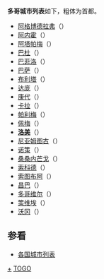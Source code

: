 {{Image|zh-hans=Duoge-ditu-zh.png|zh-hant=Duoge-ditu-zh-tw.png|thumb|300px|-{zh-hans:多哥地图; zh-hant:多哥地圖;}-}}
'''多哥城市列表'''如下，粗体为首都。
*[[阿格博德拉弗|阿格博德拉弗]]（{{lang|fr|Agbodrafo}}）
*[[阿内霍|阿内霍]]（{{lang|fr|Aného}}）
*[[阿塔帕梅|阿塔帕梅]]（{{lang|fr|Atakpamé}}）
*[[巴杜|巴杜]]（{{lang|fr|Badou}}）
*[[巴菲洛|巴菲洛]]（{{lang|fr|Bafilo}}）
*[[巴萨|巴萨]]（{{lang|fr|Bassar}}）
*[[布利塔|布利塔]]（{{lang|fr|Blitta}}）
*[[达庞|达庞]]（{{lang|fr|Dapaong}}）
*[[康代|康代]]（{{lang|fr|Kandé}}）
*[[卡拉|卡拉]]（{{lang|fr|Kara}}）
*[[帕利梅|帕利梅]]（{{lang|fr|Kpalimé}}）
*[[佩梅|佩梅]]（{{lang|fr|Kpémé}}）
*'''[[洛美|洛美]]'''（{{lang|fr|Lomé}}）
*[[尼亚姆图古|尼亚姆图古]]（{{lang|fr|Niamtougou}}）
*[[诺策|诺策]]（{{lang|fr|Notsé}}）
*[[桑桑内芒戈|桑桑内芒戈]]（{{lang|fr|Sansanné-Mango}}）
*[[索科德|索科德]]（{{lang|fr|Sokodé}}）
*[[索图布阿|索图布阿]]（{{lang|fr|Sotouboua}}）
*[[昌巴|昌巴]]（{{lang|fr|Tchamba}}）
*[[多哥维尔|多哥维尔]]（{{lang|fr|Togoville}}）
*[[策维埃|策维埃]]（{{lang|fr|Tsévié}}）
*[[沃冈|沃冈]]（{{lang|fr|Vogan}}）

==参看==
*[[各国城市列表|各国城市列表]]

{{非洲题目|城市列表}}

[[Category:多哥城市|+]]
[[Category:非洲城市列表|TOGO]]